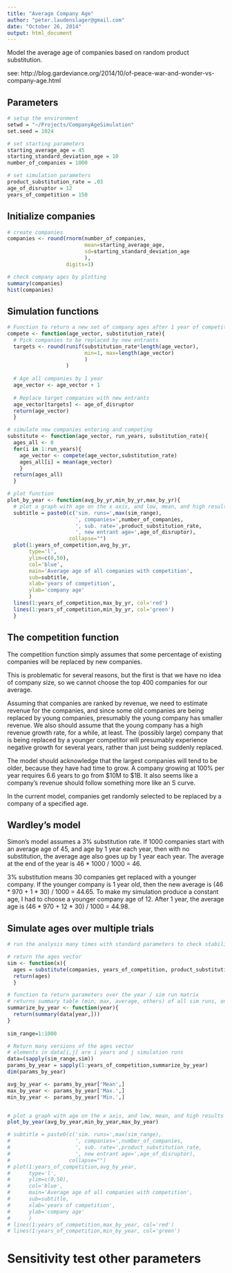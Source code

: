 ```yaml
---
title: "Average Company Age"
author: "peter.laudenslager@gmail.com"
date: "October 26, 2014"
output: html_document
---
```


Model the average age of companies based on random product substitution.

see: http://blog.gardeviance.org/2014/10/of-peace-war-and-wonder-vs-company-age.html

## Parameters
```r
# setup the environment
setwd = "~/Projects/CompanyAgeSimulation"
set.seed = 1024

# set starting parameters
starting_average_age = 45
starting_standard_deviation_age = 10
number_of_companies = 1000

# set simulation parameters
product_substitution_rate = .03
age_of_disruptor = 12
years_of_competition = 150
```

## Initialize companies
```r
# create companies
companies <- round(rnorm(number_of_companies,
                         mean=starting_average_age,
                         sd=starting_standard_deviation_age
                         ),
                   digits=1)

# check company ages by plotting
summary(companies)
hist(companies)
```

## Simulation functions
```r
# Function to return a new set of company ages after 1 year of competition
compete <- function(age_vector, substitution_rate){
  # Pick companies to be replaced by new entrants
  targets <- round(runif(substitution_rate*length(age_vector),
                         min=1, max=length(age_vector)
                         )
                   )
  
  # Age all companies by 1 year
  age_vector <- age_vector + 1
  
  # Replace target companies with new entrants
  age_vector[targets] <- age_of_disruptor
  return(age_vector)
  }

# simulate new companies entering and competing
substitute <- function(age_vector, run_years, substitution_rate){
  ages_all <- 0
  for(i in 1:run_years){
    age_vector <- compete(age_vector,substitution_rate)
    ages_all[i] = mean(age_vector)
    }
  return(ages_all)
  }

# plot function
plot_by_year <- function(avg_by_yr,min_by_yr,max_by_yr){
  # plot a graph with age on the x axis, and low, mean, and high results
  subtitle = paste0(c('sim. runs=',max(sim_range),
                      ', companies=',number_of_companies,
                      ', sub. rate=',product_substitution_rate,
                      ', new entrant age=',age_of_disruptor),
                    collapse="")
  plot(1:years_of_competition,avg_by_yr,
       type='l',
       ylim=c(0,50),
       col='blue',
       main='Average age of all companies with competition',
       sub=subtitle,
       xlab='years of competition',
       ylab='company age'
       )
  lines(1:years_of_competition,max_by_yr, col='red')
  lines(1:years_of_competition,min_by_yr, col='green')
  }
```

## The competition function

The competition function simply assumes that some percentage of existing companies will be replaced by new companies.

This is problematic for several reasons, but the first is that we have no idea of company size, so we cannot choose the top 400 companies for our average.

Assuming that companies are ranked by revenue, we need to estimate revenue for the companies, and since some old companies are being replaced by young companies, presumably the young company has smaller revenue.  We also should assume that the young company has a high revenue growth rate, for a while, at least.  The (possibly large) company that is being replaced by a younger competitor will presumably experience negative growth for several years, rather than just being suddenly replaced.

The model should acknowledge that the largest companies will tend to be older, because they have had time to grow. A company growing at 100% per year requires 6.6 years to go from $10M to $1B.  It also seems like a company's revenue should follow something more like an S curve.

In the current model, companies get randomly selected to be replaced by a company of a specified age.

## Wardley's model

Simon's model assumes a 3% substitution rate.  If 1000 companies start with an average age of 45, and age by 1 year each year, then with no substitution, the average age also goes up by 1 year each year.  The average at the end of the year is 46 * 1000 / 1000 = 46.

3% substitution means 30 companies get replaced with a younger company.  If the younger company is 1 year old, then the new average is (46 * 970 + 1 * 30) / 1000 = 44.65.  To make my simulation produce a constant age, I had to choose a younger company age of 12.  After 1 year, the average age is (46 * 970 + 12 * 30) / 1000 = 44.98.

## Simulate ages over multiple trials

```r
# run the analysis many times with standard parameters to check stability

# return the ages vector
sim <- function(x){
  ages = substitute(companies, years_of_competition, product_substitution_rate)
  return(ages)
  }

# function to return parameters over the year / sim run matrix
# returns summary table (min, max, average, others) of all sim runs, one summary per year
summarize_by_year <- function(year){
  return(summary(data[year,]))
}
  
sim_range=1:1000

# Return many versions of the ages vector
# elements in data[i,j] are i years and j simulation runs
data=(sapply(sim_range,sim))
params_by_year = sapply(1:years_of_competition,summarize_by_year)
dim(params_by_year)

avg_by_year <- params_by_year['Mean',]
max_by_year <- params_by_year['Max.',]
min_by_year <- params_by_year['Min.',]


# plot a graph with age on the x axis, and low, mean, and high results
plot_by_year(avg_by_year,min_by_year,max_by_year)

# subtitle = paste0(c('sim. runs=',max(sim_range),
#                     ', companies=',number_of_companies,
#                     ', sub. rate=',product_substitution_rate,
#                     ', new entrant age=',age_of_disruptor),
#                   collapse="")
# plot(1:years_of_competition,avg_by_year,
#      type='l',
#      ylim=c(0,50),
#      col='blue',
#      main='Average age of all companies with competition',
#      sub=subtitle,
#      xlab='years of competition',
#      ylab='company age'
#      )
# lines(1:years_of_competition,max_by_year, col='red')
# lines(1:years_of_competition,min_by_year, col='green')

```

# Sensitivity test other parameters
```r

```
